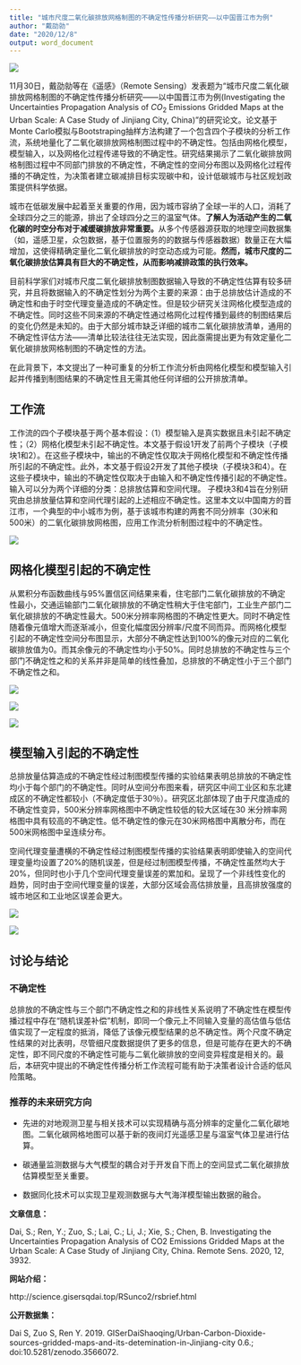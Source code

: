 ```yaml
---
title: "城市尺度二氧化碳排放网格制图的不确定性传播分析研究——以中国晋江市为例"
author: "戴劭勍"
date: "2020/12/8"
output: word_document
---
```


![](figure/graphicabstractRS2020nov.jpg)

11月30日，戴劭勍等在《遥感》（Remote Sensing）发表题为“城市尺度二氧化碳排放网格制图的不确定性传播分析研究——以中国晋江市为例(Investigating the Uncertainties Propagation Analysis of $CO_2$ Emissions Gridded Maps at the Urban Scale: A Case Study of Jinjiang City, China)”的研究论文。论文基于Monte Carlo模拟与Bootstraping抽样方法构建了一个包含四个子模块的分析工作流，系统地量化了二氧化碳排放网格制图过程中的不确定性。包括由网格化模型，模型输入，以及网格化过程传递导致的不确定性。研究结果揭示了二氧化碳排放网格制图过程中不同部门排放的不确定性，不确定性的空间分布图以及网格化过程传播的不确定性，为决策者建立碳减排目标实现碳中和，设计低碳城市与社区规划政策提供科学依据。

城市在低碳发展中起着至关重要的作用，因为城市容纳了全球一半的人口，消耗了全球四分之三的能源，排出了全球四分之三的温室气体。**了解人为活动产生的二氧化碳的时空分布对于减缓碳排放非常重要。**从多个传感器源获取的地理空间数据集（如，遥感卫星，众包数据，基于位置服务的的数据与传感器数据）数量正在大幅增加，这使得精确定量化二氧化碳排放的时空动态成为可能。**然而，城市尺度的二氧化碳排放估算具有巨大的不确定性，从而影响减排政策的执行效率。**

目前科学家们对城市尺度二氧化碳排放制图数据输入导致的不确定性估算有较多研究，并且将数据输入的不确定性划分为两个主要的来源：由于总排放估计造成的不确定性和由于时空代理变量造成的不确定性。但是较少研究关注网格化模型造成的不确定性。同时这些不同来源的不确定性通过格网化过程传播到最终的制图结果后的变化仍然是未知的。由于大部分城市缺乏详细的城市二氧化碳排放清单，通用的不确定性评估方法——清单比较法往往无法实现，因此亟需提出更为有效定量化二氧化碳排放网格制图的不确定性的方法。

在此背景下，本文提出了一种可重复的分析工作流分析由网格化模型和模型输入引起并传播到制图结果的不确定性且无需其他任何详细的公开排放清单。

## 工作流

工作流的四个子模块基于两个基本假设：（1）模型输入是真实数据且未引起不确定性；（2）网格化模型未引起不确定性。本文基于假设1开发了前两个子模块（子模块1和2）。在这些子模块中，输出的不确定性仅取决于网格化模型和不确定性传播所引起的不确定性。此外，本文基于假设2开发了其他子模块（子模块3和4）。在这些子模块中，输出的不确定性仅取决于由输入和不确定性传播引起的不确定性。 输入可以分为两个详细的分类：总排放估算和空间代理。 子模块3和4旨在分别研究由总排放量估算和空间代理引起的上述相应不确定性。这里本文以中国南方的晋江市，一个典型的中小城市为例，基于该城市构建的两套不同分辨率（30米和500米）的二氧化碳排放网格图，应用工作流分析制图过程中的不确定性。

![](figure/Fig1.png)

## 网格化模型引起的不确定性

从累积分布函数曲线与95%置信区间结果来看，住宅部门二氧化碳排放的不确定性最小，交通运输部门二氧化碳排放的不确定性稍大于住宅部门，工业生产部门二氧化碳排放的不确定性最大。500米分辨率网格图的不确定性更大。同时不确定性随着像元值增大而逐渐减小，但变化幅度因分辨率/尺度不同而异。而网格化模型引起的不确定性空间分布图显示，大部分不确定性达到100%的像元对应的二氧化碳排放值为0。而其余像元的不确定性均小于50%。同时总排放的不确定性与三个部门不确定性之和的关系并非是简单的线性叠加，总排放的不确定性小于三个部门不确定性之和。

![](https://www.mdpi.com/remotesensing/remotesensing-12-03932/article_deploy/html/images/remotesensing-12-03932-g004-550.jpg)


![](https://www.mdpi.com/remotesensing/remotesensing-12-03932/article_deploy/html/images/remotesensing-12-03932-g005-550.jpg)

![](https://www.mdpi.com/remotesensing/remotesensing-12-03932/article_deploy/html/images/remotesensing-12-03932-g006-550.jpg)

## 模型输入引起的不确定性

总排放量估算造成的不确定性经过制图模型传播的实验结果表明总排放的不确定性均小于每个部门的不确定性。同时从空间分布图来看，研究区中间工业区和东北建成区的不确定性都较小（不确定度低于30％）。研究区北部体现了由于尺度造成的不确定性变异，500米分辨率网格图中不确定性较低的较大区域在30 米分辨率网格图中具有较高的不确定性。低不确定性的像元在30米网格图中离散分布，而在500米网格图中呈连续分布。

空间代理变量遭横的不确定性经过制图模型传播的实验结果表明即使输入的空间代理变量均设置了20%的随机误差，但是经过制图模型传播，不确定性虽然均大于20%，但同时也小于几个空间代理变量误差的累加和。呈现了一个非线性变化的趋势，同时由于空间代理变量的误差，大部分区域会高估排放量，且高排放强度的城市地区和工业地区误差会更大。

![](https://www.mdpi.com/remotesensing/remotesensing-12-03932/article_deploy/html/images/remotesensing-12-03932-g007-550.jpg)

![](https://www.mdpi.com/remotesensing/remotesensing-12-03932/article_deploy/html/images/remotesensing-12-03932-g008-550.jpg)

## 讨论与结论

### 不确定性

总排放的不确定性与三个部门不确定性之和的非线性关系说明了不确定性在模型传播过程中存在“随机误差补偿”机制，即同一个像元上不同输入变量的高估值与低估值实现了一定程度的抵消，降低了该像元模型结果的总不确定性。两个尺度不确定性结果的对比表明，尽管细尺度数据提供了更多的信息，但是可能存在更大的不确定性，即不同尺度的不确定性可能与二氧化碳排放的空间变异程度是相关的。最后，本研究中提出的不确定性传播分析工作流程可能有助于决策者设计合适的低风险策略。

### 推荐的未来研究方向

- 先进的对地观测卫星与相关技术可以实现精确与高分辨率的定量化二氧化碳地图。二氧化碳网格地图可以基于新的夜间灯光遥感卫星与温室气体卫星进行估算。

- 碳通量监测数据与大气模型的耦合对于开发自下而上的空间显式二氧化碳排放估算模型至关重要。

- 数据同化技术可以实现卫星观测数据与大气海洋模型输出数据的融合。

**文章信息：**

Dai, S.; Ren, Y.; Zuo, S.; Lai, C.; Li, J.; Xie, S.; Chen, B. Investigating the Uncertainties Propagation Analysis of CO2 Emissions Gridded Maps at the Urban Scale: A Case Study of Jinjiang City, China. Remote Sens. 2020, 12, 3932.

**网站介绍：**

http://science.gisersqdai.top/RSunco2/rsbrief.html

**公开数据集：**

Dai S, Zuo S, Ren Y. 2019. GISerDaiShaoqing/Urban-Carbon-Dioxide-sources-gridded-maps-and-its-detemination-in-Jinjiang-city 0.6.; doi:10.5281/zenodo.3566072.


